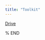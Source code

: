 ```yaml
---
title: "Toolkit"
---
```


<a href="https://drive.google.com/drive/my-drive" target="_blank">Drive</a>\


% END